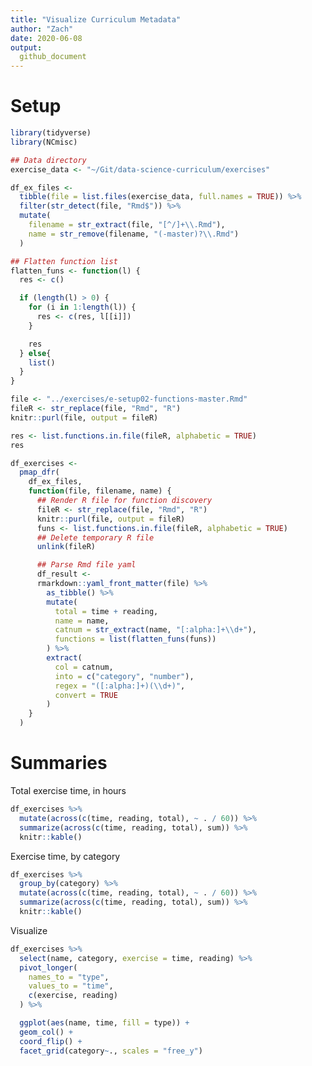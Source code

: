 ```yaml
---
title: "Visualize Curriculum Metadata"
author: "Zach"
date: 2020-06-08
output:
  github_document
---
```


# Setup
<!-- -------------------------------------------------- -->

```r
library(tidyverse)
library(NCmisc)

## Data directory
exercise_data <- "~/Git/data-science-curriculum/exercises"

df_ex_files <-
  tibble(file = list.files(exercise_data, full.names = TRUE)) %>%
  filter(str_detect(file, "Rmd$")) %>%
  mutate(
    filename = str_extract(file, "[^/]+\\.Rmd"),
    name = str_remove(filename, "(-master)?\\.Rmd")
  )

## Flatten function list
flatten_funs <- function(l) {
  res <- c()

  if (length(l) > 0) {
    for (i in 1:length(l)) {
      res <- c(res, l[[i]])
    }

    res
  } else{
    list()
  }
}
```

```r
file <- "../exercises/e-setup02-functions-master.Rmd"
fileR <- str_replace(file, "Rmd", "R")
knitr::purl(file, output = fileR)

res <- list.functions.in.file(fileR, alphabetic = TRUE)
res
```

```r
df_exercises <-
  pmap_dfr(
    df_ex_files,
    function(file, filename, name) {
      ## Render R file for function discovery
      fileR <- str_replace(file, "Rmd", "R")
      knitr::purl(file, output = fileR)
      funs <- list.functions.in.file(fileR, alphabetic = TRUE)
      ## Delete temporary R file
      unlink(fileR)

      ## Parse Rmd file yaml
      df_result <-
      rmarkdown::yaml_front_matter(file) %>%
        as_tibble() %>%
        mutate(
          total = time + reading,
          name = name,
          catnum = str_extract(name, "[:alpha:]+\\d+"),
          functions = list(flatten_funs(funs))
        ) %>%
        extract(
          col = catnum,
          into = c("category", "number"),
          regex = "([:alpha:]+)(\\d+)",
          convert = TRUE
        )
    }
  )

```

# Summaries
<!-- -------------------------------------------------- -->

Total exercise time, in hours

```r
df_exercises %>%
  mutate(across(c(time, reading, total), ~ . / 60)) %>%
  summarize(across(c(time, reading, total), sum)) %>%
  knitr::kable()
```

Exercise time, by category

```r
df_exercises %>%
  group_by(category) %>%
  mutate(across(c(time, reading, total), ~ . / 60)) %>%
  summarize(across(c(time, reading, total), sum)) %>%
  knitr::kable()
```

Visualize

```r
df_exercises %>%
  select(name, category, exercise = time, reading) %>%
  pivot_longer(
    names_to = "type",
    values_to = "time",
    c(exercise, reading)
  ) %>%

  ggplot(aes(name, time, fill = type)) +
  geom_col() +
  coord_flip() +
  facet_grid(category~., scales = "free_y")
```
